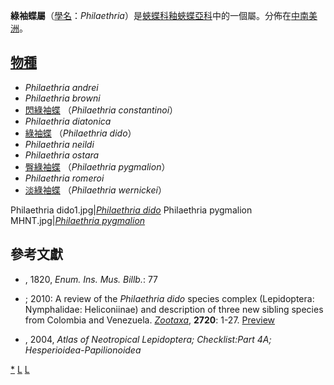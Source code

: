 {{NoteTA
|G1=Butterfly
}}
{{Automatic taxobox
| taxon = Philaethria
| image = Pracht Passionsfalter, Philaethria dido 1.JPG
| image_caption = [[綠袖蝶|綠袖蝶]] <br />''Philaethria isabella''
| authority = [[Billberg|Billberg]], 1820
| type_species = [[綠袖蝶|綠袖蝶]]<br />''Papilio dido''
| type_species_authority = [[Linnaeus|Linnaeus]], 1763
| subdivision_ranks = [[物種|物種]]
| subdivision = 
有10種，詳見正文。
| synonyms = 
* Metamandana <small>(Stichel), [1907]</small>
}}

'''綠袖蝶屬'''（[[學名|學名]]：''Philaethria''）是[[蛺蝶科|蛺蝶科]][[釉蛺蝶亞科|釉蛺蝶亞科]]中的一個屬。分佈在[[中南美洲|中南美洲]]。

== [[物種|物種]] ==
* ''Philaethria andrei''
* ''Philaethria browni''
* [[閃綠袖蝶|閃綠袖蝶]] （''Philaethria constantinoi''）
* ''Philaethria diatonica''
* [[綠袖蝶|綠袖蝶]] （''Philaethria dido''）
* ''Philaethria neildi''
* ''Philaethria ostara''
* [[臀綠袖蝶|臀綠袖蝶]] （''Philaethria pygmalion''）
* ''Philaethria romeroi''
* [[淡綠袖蝶|淡綠袖蝶]] （''Philaethria wernickei''）
<Gallery>
Philaethria dido1.jpg|''[[Philaethria_dido|Philaethria dido]]''
Philaethria pygmalion MHNT.jpg|''[[Philaethria_pygmalion|Philaethria pygmalion]]''  
</Gallery>

== 參考文獻 ==
* {{aut|Billberg}}, 1820, ''Enum. Ins. Mus. Billb.'': 77 {{en}}
* {{aut|Constantino, L.M.}}; {{aut|Salazar, J.A.}} 2010: A review of the ''Philaethria dido'' species complex (Lepidoptera: Nymphalidae: Heliconiinae) and description of three new sibling species from Colombia and Venezuela.  {{en}}[http://www.mapress.com/zootaxa/index.html ''Zootaxa'',] {{Webarchive|url=http://arquivo.pt/wayback/20160515110316/http://www.mapress.com/zootaxa/index.html |date=2016-05-15 }} '''2720''': 1-27. [http://mapress.com/zootaxa/2010/f/z02720p027f.pdf Preview] {{Wayback|url=http://mapress.com/zootaxa/2010/f/z02720p027f.pdf |date=20111224182919 }}
* {{aut|Lamas, Gerardo}}, 2004, ''Atlas of Neotropical Lepidoptera; Checklist:Part 4A; Hesperioidea-Papilionoidea'' {{en}}

{{Commons category|Philaethria}}
{{Taxonbar}}

{{釉蛺蝶亞科}}

[[Category:綠袖蝶屬|*]]
[[Category:釉蛺蝶族|L]]
[[Category:1820年描述的分类群|L]]